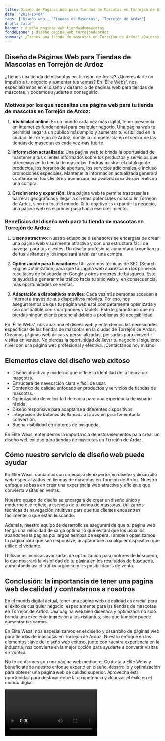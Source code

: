 ```yaml
---
title: Diseño de Páginas Web para Tiendas de Mascotas en Torrejón de Ardoz
date: '2023-10-04'
tags: ['Diseño web', 'Tiendas de Mascotas', 'Torrejón de Ardoz']
draft: false
banner : diseño_paginas_web_tiendasdemascotas
fondoBanner : diseño_pagina_web_torrejóndeardoz
summary: ¿Tienes una tienda de mascotas en Torrejón de Ardoz? ¿Quieres darle un impulso a tu negocio y aumentar tus ventas? En 'Élite Webs', nos especializamos en el diseño y desarrollo de páginas web para tiendas de mascotas, y podemos ayudarte a conseguirlo.
---
```


## Diseño de Páginas Web para Tiendas de Mascotas en Torrejón de Ardoz

¿Tienes una tienda de mascotas en Torrejón de Ardoz? ¿Quieres darle un impulso a tu negocio y aumentar tus ventas? En 'Élite Webs', nos especializamos en el diseño y desarrollo de páginas web para tiendas de mascotas, y podemos ayudarte a conseguirlo.

### Motivos por los que necesitas una página web para tu tienda de mascotas en Torrejón de Ardoz:

1. **Visibilidad online**: En un mundo cada vez más digital, tener presencia en internet es fundamental para cualquier negocio. Una página web te permitirá llegar a un público más amplio y aumentar tu visibilidad en la ciudad de Torrejón de Ardoz, donde la competencia en el sector de las tiendas de mascotas es cada vez más fuerte.

2. **Información actualizada**: Una página web te brinda la oportunidad de mantener a tus clientes informados sobre los productos y servicios que ofrecemos en tu tienda de mascotas. Podrás mostrar el catálogo de productos, los horarios de apertura, los servicios adicionales, e incluso promociones especiales. Mantener la información actualizada generará confianza en tus clientes y aumentará las posibilidades de que realicen una compra.

3. **Crecimiento y expansión**: Una página web te permite traspasar las barreras geográficas y llegar a clientes potenciales no solo en Torrejón de Ardoz, sino en todo el mundo. Si tu objetivo es expandir tu negocio, una página web es el primer paso hacia ese crecimiento.

### Beneficios del diseño web para tu tienda de mascotas en Torrejón de Ardoz:

1. **Diseño atractivo**: Nuestro equipo de diseñadores se encargará de crear una página web visualmente atractiva y con una estructura fácil de navegar para tus clientes. Un diseño profesional aumentará la confianza de tus visitantes y los impulsará a realizar una compra.

2. **Optimización para buscadores**: Utilizaremos técnicas de SEO (Search Engine Optimization) para que tu página web aparezca en los primeros resultados de búsqueda en Google y otros motores de búsqueda. Esto te ayudará a generar más tráfico hacia tu sitio web y, en consecuencia, más oportunidades de ventas.

3. **Adaptación a dispositivos móviles**: Cada vez más personas acceden a internet a través de sus dispositivos móviles. Por eso, nos aseguraremos de que tu página web esté completamente optimizada y sea compatible con smartphones y tablets. Esto te garantizará que no pierdas ningún cliente potencial debido a problemas de accesibilidad.

En 'Élite Webs', nos apasiona el diseño web y entendemos las necesidades específicas de las tiendas de mascotas en la ciudad de Torrejón de Ardoz. Creamos páginas web únicas y personalizadas, pensadas para convertir visitas en ventas. No pierdas la oportunidad de llevar tu negocio al siguiente nivel con una página web profesional y efectiva. ¡Contáctanos hoy mismo!

<GifSeo />

<Cta />

## Elementos clave del diseño web exitoso

- Diseño atractivo y moderno que refleje la identidad de la tienda de mascotas.
- Estructura de navegación clara y fácil de usar.
- Contenido de calidad enfocado en productos y servicios de tiendas de mascotas.
- Optimización de velocidad de carga para una experiencia de usuario rápida.
- Diseño responsive para adaptarse a diferentes dispositivos.
- Integración de botones de llamada a la acción para fomentar la conversión.
- Buena visibilidad en motores de búsqueda.

En Élite Webs, entendemos la importancia de estos elementos para crear un diseño web exitoso para tiendas de mascotas en Torrejón de Ardoz.

## Cómo nuestro servicio de diseño web puede ayudar

En Élite Webs, contamos con un equipo de expertos en diseño y desarrollo web especializados en tiendas de mascotas en Torrejón de Ardoz. Nuestro enfoque se basa en crear una experiencia web atractiva y eficiente que convierta visitas en ventas.

Nuestro equipo de diseño se encargará de crear un diseño único y moderno que refleje la esencia de tu tienda de mascotas. Utilizamos técnicas de navegación intuitivas para que tus clientes encuentren fácilmente lo que están buscando.

Además, nuestro equipo de desarrollo se asegurará de que tu página web tenga una velocidad de carga óptima, lo que evitará que los usuarios abandonen la página por largos tiempos de espera. También optimizamos tu página para que sea responsive, adaptándose a cualquier dispositivo que utilice el visitante.

Utilizamos técnicas avanzadas de optimización para motores de búsqueda, lo que mejorará la visibilidad de tu página en los resultados de búsqueda, aumentando así el tráfico orgánico y las posibilidades de venta.

## Conclusión: la importancia de tener una página web de calidad y contratarnos a nosotros

En el mundo digital actual, tener una página web de calidad es crucial para el éxito de cualquier negocio, especialmente para las tiendas de mascotas en Torrejón de Ardoz. Una página web bien diseñada y optimizada no solo brinda una excelente impresión a los visitantes, sino que también puede aumentar tus ventas.

En Élite Webs, nos especializamos en el diseño y desarrollo de páginas web para tiendas de mascotas en Torrejón de Ardoz. Nuestro enfoque en los elementos clave del diseño web exitoso, junto con nuestra experiencia en la industria, nos convierte en la mejor opción para ayudarte a convertir visitas en ventas.

No te conformes con una página web mediocre. Contrata a Élite Webs y benefíciate de nuestro enfoque experto en diseño, desarrollo y optimización para obtener una página web de calidad superior. Aprovecha esta oportunidad para destacar entre la competencia y alcanzar el éxito en el mundo digital.

<Video />

<CtaBot job='Tiendas de Mascotas' city='Torrejón de Ardoz'/>

<Gmaps query='Torrejón de Ardoz+españa+maps' />